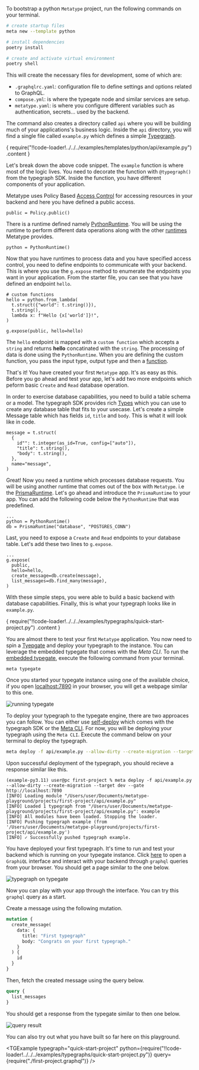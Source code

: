 
To bootstrap a python `Metatype` project, run the following commands on your terminal.

```bash
# create startup files
meta new --template python

# install dependencies
poetry install

# create and activate virtual environment
poetry shell
```

This will create the necessary files for development, some of which are:

- `.graphqlrc.yaml`: configuration file to define settings and options related to GraphQL.
- `compose.yml`: is where the typegate node and similar services are setup.
- `metatype.yaml`: is where you configure different variables such as authentication, secrets... used by the backend.

The command also creates a directory called `api` where you will be building much of your applications's business logic. Inside the `api` directory, you will find a single file called `example.py` which defines a simple [Typegraph](/docs/reference/typegraph).

<CodeBlock language="python">
  {
    require("!!code-loader!../../../examples/templates/python/api/example.py")
      .content
  }
</CodeBlock>

Let's break down the above code snippet. The `example` function is where most of the logic lives. You need to decorate the function with `@typegraph()` from the typegraph SDK. Inside the function, you have different components of your application.

Metatype uses Policy Based [Access Control](/docs/reference/policies) for accessing resources in your backend and here you have defined a public access.

```python3
public = Policy.public()
```

There is a runtime defined namely [PythonRuntime](/docs/reference/runtimes/python). You will be using the runtime to perform different data operations along with the other [runtimes](/docs/reference/runtimes) Metatype provides.

```python3
python = PythonRuntime()
```

Now that you have runtimes to process data and you have specified access control, you need to define endpoints to communicate with your backend. This is where you use the `g.expose` method to enumerate the endpoints you want in your application. From the starter file, you can see that you have defined an endpoint `hello`.

```python3
# custom functions
hello = python.from_lambda(
  t.struct({"world": t.string()}),
  t.string(),
  lambda x: f"Hello {x['world']}!",
)

g.expose(public, hello=hello)
```

The `hello` endpoint is mapped with a `custom function` which accepts a `string` and returns **hello** concatinated with the `string`. The processing of data is done using the `PythonRuntime`. When you are defining the custom function, you pass the input type, output type and then a [function](/docs/concepts/mental-model#functions).

That's it! You have created your first `Metatype` app. It's as easy as this. Before you go ahead and test your app, let's add two more endpoints which peform basic `Create` and `Read` database operation.

In order to exercise database capabilities, you need to build a table schema or a model. The typegraph SDK provides rich [Types](/docs/reference/types) which you can use to create any database table that fits to your usecase. Let's create a simple Message table which has fields `id`, `title` and `body`. This is what it will look like in code.

```python3
message = t.struct(
  {
    id"": t.integer(as_id=True, config=["auto"]),
    "title": t.string(),
    "body": t.string(),
  },
  name="message",
)
```

Great! Now you need a runtime which processes database requests. You will be using another runtime that comes out of the box with `Metatype`. i.e the [PrismaRuntime](/docs/reference/runtimes/prisma). Let's go ahead and introduce the `PrismaRuntime` to your app. You can add the following code below the `PythonRuntime` that was predefined.

```python3
...
python = PythonRuntime()
db = PrismaRuntime("database", "POSTGRES_CONN")
```

Last, you need to expose a `Create` and `Read` endpoints to your database table. Let's add these two lines to `g.expose`.

```python3
...
g.expose(
  public,
  hello=hello,
  create_message=db.create(message),
  list_messages=db.find_many(message),
)
```

With these simple steps, you were able to build a basic backend with database capabilities. Finally, this is what your typegraph looks like in `example.py`.

<CodeBlock language="python">
  {
    require("!!code-loader!../../../examples/typegraphs/quick-start-project.py")
      .content
  }
</CodeBlock>

You are almost there to test your first `Metatype` application. You now need to spin a [Tyepgate](/docs/reference/typegate) and deploy your typegraph to the instance. You can leverage the embedded typegate that comes with the _Meta CLI_. To run the [embedded typegate](/docs/reference/meta-cli/embedded-typegate), execute the following command from your terminal.

```shell
meta typegate
```

Once you started your typegate instance using one of the available choice, if you open [localhost:7890](http://localhost:7890) in your browser, you will get a webpage similar to this one.

<img src="/images/tutorial/running-typegate.png" alt="running typegate" />

To deploy your typegraph to the typegate engine, there are two approaces you can follow. You can either use [self-deploy](/docs/guides/programmatic-deployment) which comes with the typegraph SDK or the [Meta CLI](/docs/reference/meta-cli). For now, you will be deploying your typegraph using the `Meta CLI`. Execute the command below on your terminal to deploy the typegraph.

```bash
meta deploy -f api/example.py --allow-dirty --create-migration --target dev --gate http://localhost:7890
```

Upon successful deployment of the typegraph, you should recieve a response similar like this.

```console
(example-py3.11) user@pc first-project % meta deploy -f api/example.py --allow-dirty --create-migration --target dev --gate http://localhost:7890
[INFO] Loading module "/Users/user/Documents/metatype-playground/projects/first-project/api/example.py"
[INFO] Loaded 1 typegraph from "/Users/user/Documents/metatype-playground/projects/first-project/api/example.py": example
[INFO] All modules have been loaded. Stopping the loader.
[INFO] Pushing typegraph example (from '/Users/user/Documents/metatype-playground/projects/first-project/api/example.py')
[INFO] ✓ Successfully pushed typegraph example.
```

You have deployed your first typegraph. It's time to run and test your backend which is running on your typegate instance. Click [here](http://localhost:7890/example) to open a `GraphiQL` interface and interact with your backend through `graphql` queries from your browser. You should get a page similar to the one below.

<img src="/images/tutorial/tg-on-typegate.png" alt="typegraph on typegate" />

Now you can play with your app through the interface. You can try this `graphql` query as a start.

Create a message using the following mutation.

```graphql
mutation {
  create_message(
    data: {
      title: "First typegraph"
      body: "Congrats on your first typegraph."
    }
  ) {
    id
  }
}
```

Then, fetch the created message using the query below.

```graphql
query {
  list_messages
}
```

You should get a response from the typegate similar to then one below.

<img src="/images/tutorial/query-result.png" alt="query result" />

You can also try out what you have built so far here on this playground.

<TGExample
  typegraph="quick-start-project"
  python={require("!!code-loader!../../../examples/typegraphs/quick-start-project.py")}
  query={require("./first-project.graphql")}
/>
